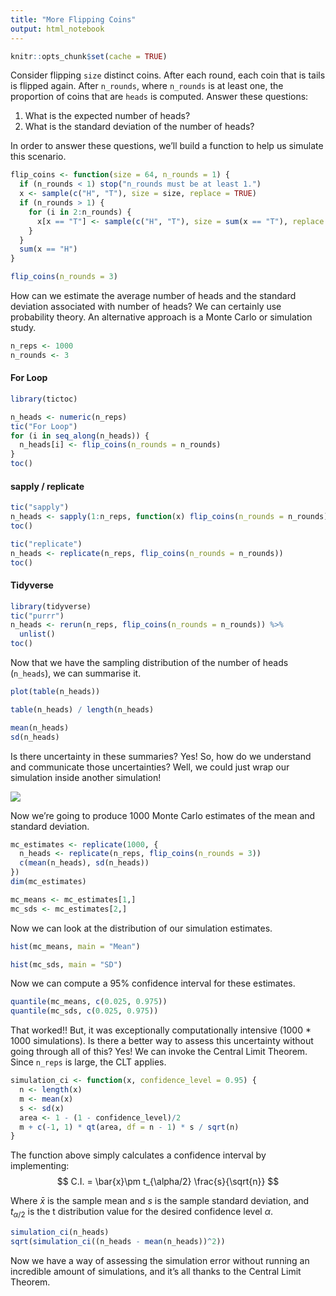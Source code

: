 ```yaml
---
title: "More Flipping Coins"
output: html_notebook
---
```


```r
knitr::opts_chunk$set(cache = TRUE)
```

Consider flipping `size` distinct coins. After each round, each coin that is tails
is flipped again. After `n_rounds`, where `n_rounds` is at least one, the proportion
of coins that are `heads` is computed. Answer these questions:

1. What is the expected number of heads?
2. What is the standard deviation of the number of heads?

In order to answer these questions, we'll build a function to help us simulate 
this scenario.

```r
flip_coins <- function(size = 64, n_rounds = 1) {
  if (n_rounds < 1) stop("n_rounds must be at least 1.")
  x <- sample(c("H", "T"), size = size, replace = TRUE)
  if (n_rounds > 1) {
    for (i in 2:n_rounds) {
      x[x == "T"] <- sample(c("H", "T"), size = sum(x == "T"), replace = TRUE)
    }
  }
  sum(x == "H")
}

flip_coins(n_rounds = 3)
```

How can we estimate the average number of heads and the standard deviation
associated with number of heads?  We can certainly use probability theory. An 
alternative approach is a Monte Carlo or simulation study.

```r
n_reps <- 1000
n_rounds <- 3
```

#### For Loop
```r
library(tictoc)

n_heads <- numeric(n_reps)
tic("For Loop")
for (i in seq_along(n_heads)) {
  n_heads[i] <- flip_coins(n_rounds = n_rounds)
}
toc()
```


#### sapply / replicate
```r
tic("sapply")
n_heads <- sapply(1:n_reps, function(x) flip_coins(n_rounds = n_rounds))
toc()

tic("replicate")
n_heads <- replicate(n_reps, flip_coins(n_rounds = n_rounds))
toc()
```

#### Tidyverse
```r
library(tidyverse)
tic("purrr")
n_heads <- rerun(n_reps, flip_coins(n_rounds = n_rounds)) %>% 
  unlist()
toc()
```

Now that we have the sampling distribution of the number of heads (`n_heads`), 
we can summarise it.

```r
plot(table(n_heads))
```

```r
table(n_heads) / length(n_heads)
```

```r
mean(n_heads)
sd(n_heads)
```

Is there uncertainty in these summaries? Yes! So, how do we understand and 
communicate those uncertainties? Well, we could just wrap our simulation inside
another simulation!

![](images/simulation-meme.jpg)

Now we're going to produce 1000 Monte Carlo estimates of the mean and standard
deviation.

```r
mc_estimates <- replicate(1000, {
  n_heads <- replicate(n_reps, flip_coins(n_rounds = 3))
  c(mean(n_heads), sd(n_heads))
})
dim(mc_estimates)
```

```r
mc_means <- mc_estimates[1,]
mc_sds <- mc_estimates[2,]
```


Now we can look at the distribution of our simulation estimates.

```r
hist(mc_means, main = "Mean")
```

```r
hist(mc_sds, main = "SD")
```

Now we can compute a 95% confidence interval for these estimates.

```r
quantile(mc_means, c(0.025, 0.975))
quantile(mc_sds, c(0.025, 0.975))
```

That worked!! But, it was exceptionally computationally intensive (1000 * 1000
simulations). Is there a better way to assess this uncertainty without going through
all of this? Yes! We can invoke the Central Limit Theorem. Since `n_reps` is large,
the CLT applies.

```r
simulation_ci <- function(x, confidence_level = 0.95) {
  n <- length(x)
  m <- mean(x)
  s <- sd(x)
  area <- 1 - (1 - confidence_level)/2
  m + c(-1, 1) * qt(area, df = n - 1) * s / sqrt(n)
}
```

The function above simply calculates a confidence interval by implementing:
$$
C.I. = \bar{x}\pm t_{\alpha/2} \frac{s}{\sqrt{n}}
$$

Where $\bar{x}$ is the sample mean and $s$ is the sample standard deviation, and
$t_{\alpha/2}$ is the t distribution value for the desired confidence level $\alpha$.

```r
simulation_ci(n_heads)
sqrt(simulation_ci((n_heads - mean(n_heads))^2))
```

Now we have a way of assessing the simulation error without running an incredible
amount of simulations, and it's all thanks to the Central Limit Theorem.
